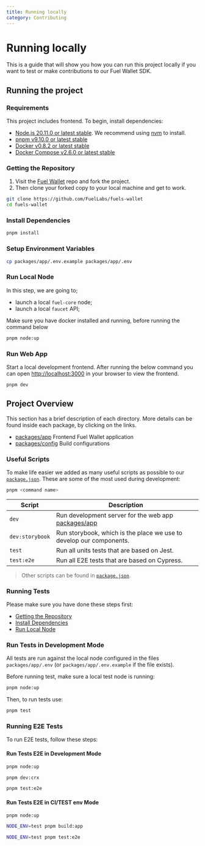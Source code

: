 ```yaml
---
title: Running locally
category: Contributing
---
```


# Running locally

This is a guide that will show you how you can run this project locally if you want to test or make contributions to our Fuel Wallet SDK.

## Running the project

### Requirements

This project includes frontend. To begin, install dependencies:

- [Node.js 20.11.0 or latest stable](https://nodejs.org/en/). We recommend using [nvm](https://github.com/nvm-sh/nvm) to install.
- [pnpm v9.10.0 or latest stable](https://pnpm.io/installation/)
- [Docker v0.8.2 or latest stable](https://docs.docker.com/get-docker/)
- [Docker Compose v2.6.0 or latest stable](https://docs.docker.com/get-docker/)

### Getting the Repository

1. Visit the [Fuel Wallet](https://github.com/FuelLabs/fuels-wallet) repo and fork the project.
2. Then clone your forked copy to your local machine and get to work.

```sh
git clone https://github.com/FuelLabs/fuels-wallet
cd fuels-wallet
```

### Install Dependencies

```sh
pnpm install
```

### Setup Environment Variables

```sh
cp packages/app/.env.example packages/app/.env
```

### Run Local Node

In this step, we are going to;

- launch a local `fuel-core` node;
- launch a local `faucet` API;

Make sure you have docker installed and running, before running the command below

```sh
pnpm node:up
```

### Run Web App

Start a local development frontend. After running the below command you can open [http://localhost:3000](http://localhost:3000) in your browser to view the frontend.

```sh
pnpm dev
```

## Project Overview

This section has a brief description of each directory. More details can be found inside each package, by clicking on the links.

- [packages/app](@repository/packages/app/) Frontend Fuel Wallet application
- [packages/config](@repository/packages/config/) Build configurations

### Useful Scripts

To make life easier we added as many useful scripts as possible to our [`package.json`](@repository/package.json). These are some of the most used during development:

```sh
pnpm <command name>
```

| Script          | Description                                                                      |
| --------------- | -------------------------------------------------------------------------------- |
| `dev`           | Run development server for the web app [packages/app](@repository/packages/app/) |
| `dev:storybook` | Run storybook, which is the place we use to develop our components.              |
| `test`          | Run all units tests that are based on Jest.                                      |
| `test:e2e`      | Run all E2E tests that are based on Cypress.                                     |

> Other scripts can be found in [`package.json`](@repository/package.json).

### Running Tests

Please make sure you have done these steps first:

- [Getting the Repository](#getting-the-repository)
- [Install Dependencies](#install-dependencies)
- [Run Local Node](#run-local-node)

### Run Tests in Development Mode

All tests are run against the local node configured in the files `packages/app/.env` (or `packages/app/.env.example` if the file exists).

Before running test, make sure a local test node is running:

```sh
pnpm node:up
```

Then, to run tests use:

```sh
pnpm test
```

### Running E2E Tests

To run E2E tests, follow these steps:

#### Run Tests E2E in Development Mode

```sh
pnpm node:up
```

```sh
pnpm dev:crx
```

```sh
pnpm test:e2e
```

#### Run Tests E2E in CI/TEST env Mode

```sh
pnpm node:up
```

```sh
NODE_ENV=test pnpm build:app
```

```sh
NODE_ENV=test pnpm test:e2e
```
